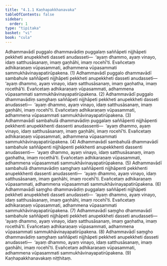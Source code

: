 ```yaml
---
title: "4.1.1 Kaṇhapakkhanavaka"
tableOfContents: false
sidebar:
  order: 1
type: "tipitaka"
basket: "vi"
book: "cula"
---
```



<DynamicBreadcrumb />

<Division number="187" book="cula" bookNo="4" page="188">

<Paragraph number="787" book="cula">
Adhammavādī puggalo dhammavādiṃ puggalaṃ saññāpeti nijjhāpeti pekkheti anupekkheti dasseti anudasseti—  ‘ayaṃ dhammo, ayaṃ vinayo, idaṃ satthusāsanaṃ, imaṃ gaṇhāhi, imaṃ rocehī’ti. Evañcetaṃ adhikaraṇaṃ vūpasammati, adhammena vūpasammati sammukhāvinayapatirūpakena. (1)
</Paragraph>

<Paragraph number="788" book="cula">
Adhammavādī puggalo dhammavādī sambahule saññāpeti nijjhāpeti pekkheti anupekkheti dasseti anudasseti—  ‘ayaṃ dhammo, ayaṃ vinayo, idaṃ satthusāsanaṃ, imaṃ gaṇhatha, imaṃ rocethā’ti. Evañcetaṃ adhikaraṇaṃ vūpasammati, adhammena vūpasammati sammukhāvinayapatirūpakena. (2)
</Paragraph>

<Paragraph number="789" book="cula">
Adhammavādī puggalo dhammavādiṃ saṃghaṃ saññāpeti nijjhāpeti pekkheti anupekkheti dasseti anudasseti—  ‘ayaṃ dhammo, ayaṃ vinayo, idaṃ satthusāsanaṃ, imaṃ gaṇhāhi, imaṃ rocehī’ti. Evañcetaṃ adhikaraṇaṃ vūpasammati, adhammena vūpasammati sammukhāvinayapatirūpakena. (3)
</Paragraph>

<Paragraph number="790" book="cula">
Adhammavādī sambahulā dhammavādiṃ puggalaṃ saññāpenti nijjhāpenti pekkhenti anupekkhenti dassenti anudassenti—  ‘ayaṃ dhammo, ayaṃ vinayo, idaṃ satthusāsanaṃ, imaṃ gaṇhāhi, imaṃ rocehī’ti. Evañcetaṃ adhikaraṇaṃ vūpasammati, adhammena vūpasammati sammukhāvinayapatirūpakena. (4)
</Paragraph>

<Paragraph number="791" book="cula">
Adhammavādī sambahulā dhammavādī sambahule saññāpenti nijjhāpenti pekkhenti anupekkhenti dassenti anudassenti—  ‘ayaṃ dhammo, ayaṃ vinayo, idaṃ satthusāsanaṃ, imaṃ gaṇhatha, imaṃ rocethā’ti. Evañcetaṃ adhikaraṇaṃ vūpasammati, adhammena vūpasammati sammukhāvinayapatirūpakena. (5)
</Paragraph>

<Paragraph number="792" book="cula">
Adhammavādī sambahulā dhammavādiṃ saṃghaṃ saññāpenti nijjhāpenti pekkhenti anupekkhenti dassenti anudassenti—  ‘ayaṃ dhammo, ayaṃ vinayo, idaṃ satthusāsanaṃ, imaṃ gaṇhāhi, imaṃ rocehī’ti. Evañcetaṃ adhikaraṇaṃ vūpasammati, adhammena vūpasammati sammukhāvinayapatirūpakena. (6)
</Paragraph>

<Paragraph number="793" book="cula">
Adhammavādī saṃgho dhammavādiṃ puggalaṃ saññāpeti nijjhāpeti pekkheti anupekkheti dasseti anudasseti—  ‘ayaṃ dhammo, ayaṃ vinayo, idaṃ satthusāsanaṃ, imaṃ gaṇhāhi, imaṃ rocehī’ti. Evañcetaṃ adhikaraṇaṃ vūpasammati, adhammena vūpasammati sammukhāvinayapatirūpakena. (7)
</Paragraph>

<Paragraph number="794" book="cula">
Adhammavādī saṃgho dhammavādī sambahule saññāpeti nijjhāpeti pekkheti anupekkheti dasseti anudasseti—  ‘ayaṃ dhammo, ayaṃ vinayo, idaṃ satthusāsanaṃ, imaṃ gaṇhatha, imaṃ rocethā’ti. Evañcetaṃ adhikaraṇaṃ vūpasammati, adhammena vūpasammati sammukhāvinayapatirūpakena. (8)
</Paragraph>

<Paragraph number="795" book="cula">
Adhammavādī saṃgho dhammavādiṃ saṃghaṃ saññāpeti nijjhāpeti pekkheti anupekkheti dasseti anudasseti—  ‘ayaṃ dhammo, ayaṃ vinayo, idaṃ satthusāsanaṃ, imaṃ gaṇhāhi, imaṃ rocehī’ti. Evañcetaṃ adhikaraṇaṃ vūpasammati, adhammena vūpasammati sammukhāvinayapatirūpakena. (9)

</Paragraph>
</Division>

<Paragraph number="796" type="center" book="cula">
Kaṇhapakkhanavakaṃ niṭṭhitaṃ.
</Paragraph>